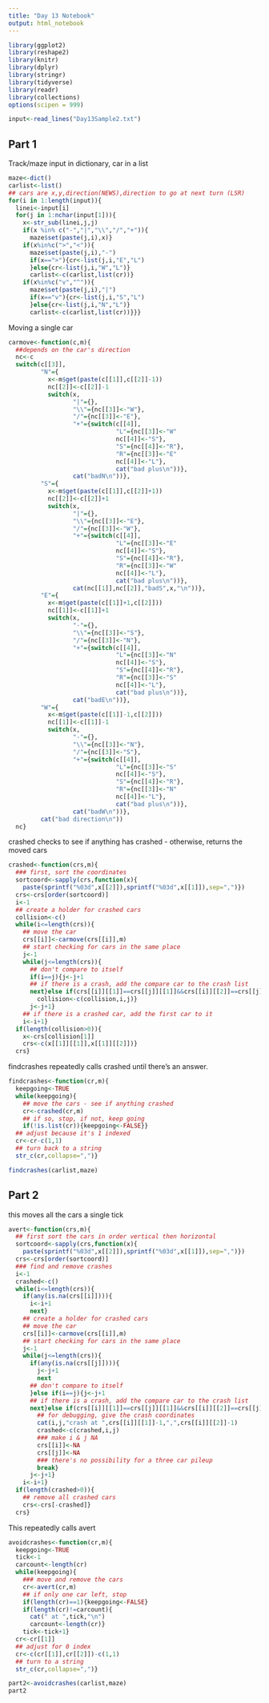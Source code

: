 ```yaml
---
title: "Day 13 Notebook"
output: html_notebook
---
```


```r
library(ggplot2)
library(reshape2)
library(knitr)
library(dplyr)
library(stringr)
library(tidyverse)
library(readr)
library(collections)
options(scipen = 999)
```

```r
input<-read_lines("Day13Sample2.txt")
```

## Part 1

Track/maze input in dictionary, car in a list
```r
maze<-dict()
carlist<-list()
## cars are x,y,direction(NEWS),direction to go at next turn (LSR)
for(i in 1:length(input)){
  linei<-input[i]
  for(j in 1:nchar(input[1])){
    x<-str_sub(linei,j,j)
    if(x %in% c("-","|","\\","/","+")){
      maze$set(paste(j,i),x)}
    if(x%in%c(">","<")){
      maze$set(paste(j,i),"-")
      if(x==">"){cr<-list(j,i,"E","L")
      }else{cr<-list(j,i,"W","L")}
      carlist<-c(carlist,list(cr))}
    if(x%in%c("v","^")){
      maze$set(paste(j,i),"|")
      if(x=="v"){cr<-list(j,i,"S","L")
      }else{cr<-list(j,i,"N","L")}
      carlist<-c(carlist,list(cr))}}}

```

Moving a single car
```r
carmove<-function(c,m){
  ##depends on the car's direction
  nc<-c
  switch(c[[3]],
         "N"={
           x<-m$get(paste(c[[1]],c[[2]]-1))
           nc[[2]]<-c[[2]]-1
           switch(x,
                  "|"={},
                  "\\"={nc[[3]]<-"W"},
                  "/"={nc[[3]]<-"E"},
                  "+"={switch(c[[4]],
                              "L"={nc[[3]]<-"W"
                              nc[[4]]<-"S"},
                              "S"={nc[[4]]<-"R"},
                              "R"={nc[[3]]<-"E"
                              nc[[4]]<-"L"},
                              cat("bad plus\n"))},
                  cat("badN\n"))},
         "S"={
           x<-m$get(paste(c[[1]],c[[2]]+1))
           nc[[2]]<-c[[2]]+1
           switch(x,
                  "|"={},
                  "\\"={nc[[3]]<-"E"},
                  "/"={nc[[3]]<-"W"},
                  "+"={switch(c[[4]],
                              "L"={nc[[3]]<-"E"
                              nc[[4]]<-"S"},
                              "S"={nc[[4]]<-"R"},
                              "R"={nc[[3]]<-"W"
                              nc[[4]]<-"L"},
                              cat("bad plus\n"))},
                  cat(nc[[1]],nc[[2]],"badS",x,"\n"))},
         "E"={
           x<-m$get(paste(c[[1]]+1,c[[2]]))
           nc[[1]]<-c[[1]]+1
           switch(x,
                  "-"={},
                  "\\"={nc[[3]]<-"S"},
                  "/"={nc[[3]]<-"N"},
                  "+"={switch(c[[4]],
                              "L"={nc[[3]]<-"N"
                              nc[[4]]<-"S"},
                              "S"={nc[[4]]<-"R"},
                              "R"={nc[[3]]<-"S"
                              nc[[4]]<-"L"},
                              cat("bad plus\n"))},
                  cat("badE\n"))},
         "W"={
           x<-m$get(paste(c[[1]]-1,c[[2]]))
           nc[[1]]<-c[[1]]-1
           switch(x,
                  "-"={},
                  "\\"={nc[[3]]<-"N"},
                  "/"={nc[[3]]<-"S"},
                  "+"={switch(c[[4]],
                              "L"={nc[[3]]<-"S"
                              nc[[4]]<-"S"},
                              "S"={nc[[4]]<-"R"},
                              "R"={nc[[3]]<-"N"
                              nc[[4]]<-"L"},
                              cat("bad plus\n"))},
                  cat("badW\n"))},
         cat("bad direction\n"))
  nc}
```


crashed checks to see if anything has crashed - otherwise, returns the moved cars
```r
crashed<-function(crs,m){
  ### first, sort the coordinates
  sortcoord<-sapply(crs,function(x){
    paste(sprintf("%03d",x[[2]]),sprintf("%03d",x[[1]]),sep=",")})
  crs<-crs[order(sortcoord)]
  i<-1
  ## create a holder for crashed cars
  collision<-c()
  while(i<=length(crs)){
    ## move the car
    crs[[i]]<-carmove(crs[[i]],m)
    ## start checking for cars in the same place
    j<-1
    while(j<=length(crs)){
      ## don't compare to itself
      if(i==j){j<-j+1
      ## if there is a crash, add the compare car to the crash list
      next}else if(crs[[i]][[1]]==crs[[j]][[1]]&&crs[[i]][[2]]==crs[[j]][[2]]){
        collision<-c(collision,i,j)}
      j<-j+1}
    ## if there is a crashed car, add the first car to it
    i<-i+1}
  if(length(collision>0)){
    x<-crs[collision[1]]
    crs<-c(x[[1]][[1]],x[[1]][[2]])}
  crs}
```


findcrashes repeatedly calls crashed until there's an answer. 
```r
findcrashes<-function(cr,m){
  keepgoing<-TRUE
  while(keepgoing){
    ## move the cars - see if anything crashed
    cr<-crashed(cr,m)
    ## if so, stop, if not, keep going
    if(!is.list(cr)){keepgoing<-FALSE}}
  ## adjust because it's 1 indexed
  cr<-cr-c(1,1)
  ## turn back to a string
  str_c(cr,collapse=",")}
```


```r
findcrashes(carlist,maze)
```
## Part 2


this moves all the cars a single tick
```r
avert<-function(crs,m){
  ## first sort the cars in order vertical then horizontal
  sortcoord<-sapply(crs,function(x){
    paste(sprintf("%03d",x[[2]]),sprintf("%03d",x[[1]]),sep=",")})
  crs<-crs[order(sortcoord)]
  ### find and remove crashes
  i<-1
  crashed<-c()
  while(i<=length(crs)){
    if(any(is.na(crs[[i]]))){
      i<-i+1
      next}
    ## create a holder for crashed cars
    ## move the car
    crs[[i]]<-carmove(crs[[i]],m)
    ## start checking for cars in the same place
    j<-1
    while(j<=length(crs)){
      if(any(is.na(crs[[j]]))){
        j<-j+1
        next
      ## don't compare to itself
      }else if(i==j){j<-j+1
      ## if there is a crash, add the compare car to the crash list
      next}else if(crs[[i]][[1]]==crs[[j]][[1]]&&crs[[i]][[2]]==crs[[j]][[2]]){
        ## for debugging, give the crash coordinates
        cat(i,j,"crash at ",crs[[i]][[1]]-1,",",crs[[i]][[2]]-1)
        crashed<-c(crashed,i,j)
        ### make i & j NA
        crs[[i]]<-NA
        crs[[j]]<-NA
        ### there's no possibility for a three car pileup
        break}
      j<-j+1}
    i<-i+1}
  if(length(crashed>0)){
    ## remove all crashed cars
    crs<-crs[-crashed]}
  crs}
```


This repeatedly calls avert 
```r
avoidcrashes<-function(cr,m){
  keepgoing<-TRUE
  tick<-1
  carcount<-length(cr)
  while(keepgoing){
    ### move and remove the cars
    cr<-avert(cr,m)
    ## if only one car left, stop
    if(length(cr)==1){keepgoing<-FALSE}
    if(length(cr)!=carcount){
      cat(" at ",tick,"\n")
      carcount<-length(cr)}
    tick<-tick+1}
  cr<-cr[[1]]
  ## adjust for 0 index
  cr<-c(cr[[1]],cr[[2]])-c(1,1)
  ## turn to a string
  str_c(cr,collapse=",")}
```


```r
part2<-avoidcrashes(carlist,maze)
part2
```

